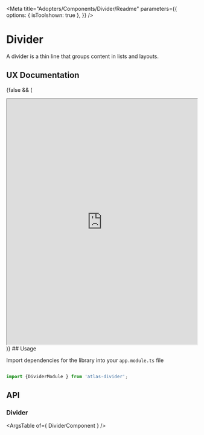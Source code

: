 
<Meta title="Adopters/Components/Divider/Readme" 
parameters={{
    options: {
      isToolshown: true
    },
  }}
 />

# Divider

A divider is a thin line that groups content in lists and layouts.

## UX Documentation
{false && (
<iframe
    src='https://www.figma.com/embed?embed_host=share&url=https%3A%2F%2Fwww.figma.com%2Ffile%2FKfRd7wRcDOHqBH0pbMaa4c%2FDivider---Foundations-0.0.2-Components-Documentation%3Fnode-id%3D13866%253A22999' 
    allowFullScreen="true"
    width='100%'
    height='650px'
    style={{border: 'none'}}
></iframe>
)}
## Usage

Import dependencies for the library into your ```app.module.ts``` file

```ts

import {DividerModule } from 'atlas-divider';

```

## API

### Divider

<ArgsTable of={ DividerComponent } />